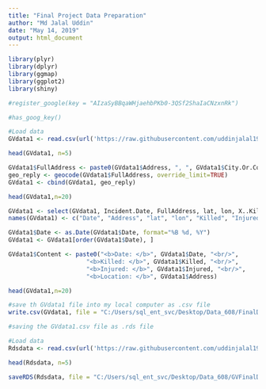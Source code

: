 ---
title: "Final Project Data Preparation"
author: "Md Jalal Uddin"
date: "May 14, 2019"
output: html_document
---

```{r}

library(plyr)
library(dplyr)
library(ggmap)
library(ggplot2)
library(shiny)

```


```{r}

#register_google(key = "AIzaSyBBqaWHjaehbPKb0-3QSf2ShaIaCNzxnRk")

#has_goog_key()

```

```{r}

#Load data
GVdata1 <- read.csv(url('https://raw.githubusercontent.com/uddinjalal1983/DATA_608/master/DATA_608_Final_Project/Final_Project_Data/Data_all.csv'))

head(GVdata1, n=5)

```


```{r}

GVdata1$FullAddress <- paste0(GVdata1$Address, ", ", GVdata1$City.Or.County, ", ", GVdata1$State)
geo_reply <- geocode(GVdata1$FullAddress, override_limit=TRUE)
GVdata1 <- cbind(GVdata1, geo_reply)

head(GVdata1,n=20)

GVdata1 <- select(GVdata1, Incident.Date, FullAddress, lat, lon, X..Killed, X..Injured)
names(GVdata1) <- c("Date", "Address", "lat", "lon", "Killed", "Injured")

GVdata1$Date <- as.Date(GVdata1$Date, format="%B %d, %Y")
GVdata1 <- GVdata1[order(GVdata1$Date), ]

GVdata1$Content <- paste0("<b>Date: </b>", GVdata1$Date, "<br/>",
                      "<b>Killed: </b>", GVdata1$Killed, "<br/>",
                      "<b>Injured: </b>", GVdata1$Injured, "<br/>",
                      "<b>Location: </b>", GVdata1$Address)

head(GVdata1,n=20)

```

```{r}
#save th GVdata1 file into my local computer as .csv file
write.csv(GVdata1, file = "C:/Users/sql_ent_svc/Desktop/Data_608/FinalData.csv", row.names = F)


```

```{r}

#saving the GVdata1.csv file as .rds file

#Load data
Rdsdata <- read.csv(url('https://raw.githubusercontent.com/uddinjalal1983/DATA_608/master/DATA_608_Final_Project/Final_Project_Data/GVFinalData.csv'))

head(Rdsdata, n=5)

saveRDS(Rdsdata, file = "C:/Users/sql_ent_svc/Desktop/Data_608/GVFinalData.rds")


```


